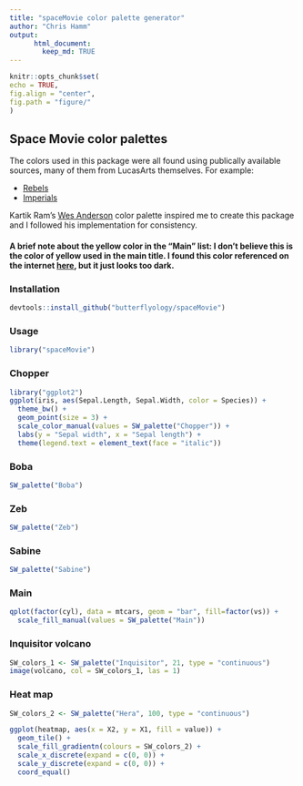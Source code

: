 ```yaml
---
title: "spaceMovie color palette generator"
author: "Chris Hamm"
output:  
      html_document:  
        keep_md: TRUE 
---
```

```r
knitr::opts_chunk$set(
echo = TRUE, 
fig.align = "center",
fig.path = "figure/"
)
```

## Space Movie color palettes
The colors used in this package were all found using publically available sources, many of them from LucasArts themselves. For example:

- [Rebels](http://www.starwars.com/news/star-wars-rebels-costume-color-guide-for-padawans-twileks-and-more)
- [Imperials](http://www.starwars.com/news/star-wars-rebels-costume-color-guide-for-imperials)

Kartik Ram's [Wes Anderson](https://github.com/karthik/wesanderson) color palette inspired me to create this package and I followed his implementation for consistency.

#### A brief note about the yellow color in the "Main" list: I don't believe this is the color of yellow used in the main title. I found this color referenced on the internet [here](), but it just looks too dark. 

### Installation
```r
devtools::install_github("butterflyology/spaceMovie")
```

### Usage
```r
library("spaceMovie")
```

### Chopper
```r
library("ggplot2")
ggplot(iris, aes(Sepal.Length, Sepal.Width, color = Species)) +
  theme_bw() +
  geom_point(size = 3) +
  scale_color_manual(values = SW_palette("Chopper")) +
  labs(y = "Sepal width", x = "Sepal length") +
  theme(legend.text = element_text(face = "italic"))
```

### Boba
```r
SW_palette("Boba")
```

### Zeb
```r
SW_palette("Zeb")
```

### Sabine
```r
SW_palette("Sabine")
```


### Main
```r
qplot(factor(cyl), data = mtcars, geom = "bar", fill=factor(vs)) +
  scale_fill_manual(values = SW_palette("Main"))
```

### Inquisitor volcano
```r
SW_colors_1 <- SW_palette("Inquisitor", 21, type = "continuous")
image(volcano, col = SW_colors_1, las = 1)
```

### Heat map
```r
SW_colors_2 <- SW_palette("Hera", 100, type = "continuous")

ggplot(heatmap, aes(x = X2, y = X1, fill = value)) + 
  geom_tile() + 
  scale_fill_gradientn(colours = SW_colors_2) + 
  scale_x_discrete(expand = c(0, 0)) +
  scale_y_discrete(expand = c(0, 0)) + 
  coord_equal() 
```
